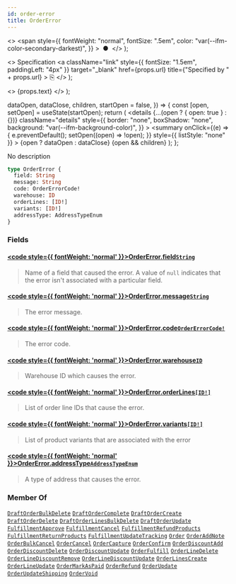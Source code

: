 ```yaml
---
id: order-error
title: OrderError
---
```


  <>
    <span
      style={{
        fontWeight: "normal",
        fontSize: ".5em",
        color: "var(--ifm-color-secondary-darkest)",
      }}
    >
      &nbsp;●&nbsp;
    </span>
  </>
);

  <>
    Specification
    <a
      className="link"
      style={{ fontSize: "1.5em", paddingLeft: "4px" }}
      target="\_blank"
      href={props.url}
      title={"Specified by " + props.url}
    >
      ⎘
    </a>
  </>
);

  <>
    <span className={props.class}>{props.text}</span>
  </>
);


  dataOpen,
  dataClose,
  children,
  startOpen = false,
}) => {
  const [open, setOpen] = useState(startOpen);
  return (
    <details
      {...(open ? { open: true } : {})}
      className="details"
      style={{
        border: "none",
        boxShadow: "none",
        background: "var(--ifm-background-color)",
      }}
    >
      <summary
        onClick={(e) => {
          e.preventDefault();
          setOpen((open) => !open);
        }}
        style={{ listStyle: "none" }}
      >
        {open ? dataOpen : dataClose}
      </summary>
      {open && children}
    </details>
  );
};

No description

```graphql
type OrderError {
  field: String
  message: String
  code: OrderErrorCode!
  warehouse: ID
  orderLines: [ID!]
  variants: [ID!]
  addressType: AddressTypeEnum
}
```

### Fields

#### [<code style={{ fontWeight: 'normal' }}>OrderError.<b>field</b></code>](#)<Bullet />[`String`](../../../api-reference/miscellaneous/scalars/string) <Badge class="badge badge--secondary" text="scalar"/> <Badge class="badge badge--secondary" text="miscellaneous"/>

> Name of a field that caused the error. A value of `null` indicates that the error isn't associated with a particular field.

#### [<code style={{ fontWeight: 'normal' }}>OrderError.<b>message</b></code>](#)<Bullet />[`String`](../../../api-reference/miscellaneous/scalars/string) <Badge class="badge badge--secondary" text="scalar"/> <Badge class="badge badge--secondary" text="miscellaneous"/>

> The error message.

#### [<code style={{ fontWeight: 'normal' }}>OrderError.<b>code</b></code>](#)<Bullet />[`OrderErrorCode!`](../../../api-reference/orders/enums/order-error-code) <Badge class="badge badge--secondary" text="non-null"/> <Badge class="badge badge--secondary" text="enum"/> <Badge class="badge badge--secondary" text="orders"/>

> The error code.

#### [<code style={{ fontWeight: 'normal' }}>OrderError.<b>warehouse</b></code>](#)<Bullet />[`ID`](../../../api-reference/miscellaneous/scalars/id) <Badge class="badge badge--secondary" text="scalar"/> <Badge class="badge badge--secondary" text="miscellaneous"/>

> Warehouse ID which causes the error.

#### [<code style={{ fontWeight: 'normal' }}>OrderError.<b>orderLines</b></code>](#)<Bullet />[`[ID!]`](../../../api-reference/miscellaneous/scalars/id) <Badge class="badge badge--secondary" text="list"/> <Badge class="badge badge--secondary" text="scalar"/> <Badge class="badge badge--secondary" text="miscellaneous"/>

> List of order line IDs that cause the error.

#### [<code style={{ fontWeight: 'normal' }}>OrderError.<b>variants</b></code>](#)<Bullet />[`[ID!]`](../../../api-reference/miscellaneous/scalars/id) <Badge class="badge badge--secondary" text="list"/> <Badge class="badge badge--secondary" text="scalar"/> <Badge class="badge badge--secondary" text="miscellaneous"/>

> List of product variants that are associated with the error

#### [<code style={{ fontWeight: 'normal' }}>OrderError.<b>addressType</b></code>](#)<Bullet />[`AddressTypeEnum`](../../../api-reference/miscellaneous/enums/address-type-enum) <Badge class="badge badge--secondary" text="enum"/> <Badge class="badge badge--secondary" text="miscellaneous"/>

> A type of address that causes the error.

### Member Of

[`DraftOrderBulkDelete`](../../../api-reference/orders/objects/draft-order-bulk-delete) <Badge class="badge badge--secondary" text="object"/><Bullet />[`DraftOrderComplete`](../../../api-reference/orders/objects/draft-order-complete) <Badge class="badge badge--secondary" text="object"/><Bullet />[`DraftOrderCreate`](../../../api-reference/orders/objects/draft-order-create) <Badge class="badge badge--secondary" text="object"/><Bullet />[`DraftOrderDelete`](../../../api-reference/orders/objects/draft-order-delete) <Badge class="badge badge--secondary" text="object"/><Bullet />[`DraftOrderLinesBulkDelete`](../../../api-reference/orders/objects/draft-order-lines-bulk-delete) <Badge class="badge badge--secondary" text="object"/><Bullet />[`DraftOrderUpdate`](../../../api-reference/orders/objects/draft-order-update) <Badge class="badge badge--secondary" text="object"/><Bullet />[`FulfillmentApprove`](../../../api-reference/orders/objects/fulfillment-approve) <Badge class="badge badge--secondary" text="object"/><Bullet />[`FulfillmentCancel`](../../../api-reference/orders/objects/fulfillment-cancel) <Badge class="badge badge--secondary" text="object"/><Bullet />[`FulfillmentRefundProducts`](../../../api-reference/orders/objects/fulfillment-refund-products) <Badge class="badge badge--secondary" text="object"/><Bullet />[`FulfillmentReturnProducts`](../../../api-reference/orders/objects/fulfillment-return-products) <Badge class="badge badge--secondary" text="object"/><Bullet />[`FulfillmentUpdateTracking`](../../../api-reference/orders/objects/fulfillment-update-tracking) <Badge class="badge badge--secondary" text="object"/><Bullet />[`Order`](../../../api-reference/orders/objects/order) <Badge class="badge badge--secondary" text="object"/><Bullet />[`OrderAddNote`](../../../api-reference/orders/objects/order-add-note) <Badge class="badge badge--secondary" text="object"/><Bullet />[`OrderBulkCancel`](../../../api-reference/orders/objects/order-bulk-cancel) <Badge class="badge badge--secondary" text="object"/><Bullet />[`OrderCancel`](../../../api-reference/orders/objects/order-cancel) <Badge class="badge badge--secondary" text="object"/><Bullet />[`OrderCapture`](../../../api-reference/orders/objects/order-capture) <Badge class="badge badge--secondary" text="object"/><Bullet />[`OrderConfirm`](../../../api-reference/orders/objects/order-confirm) <Badge class="badge badge--secondary" text="object"/><Bullet />[`OrderDiscountAdd`](../../../api-reference/orders/objects/order-discount-add) <Badge class="badge badge--secondary" text="object"/><Bullet />[`OrderDiscountDelete`](../../../api-reference/orders/objects/order-discount-delete) <Badge class="badge badge--secondary" text="object"/><Bullet />[`OrderDiscountUpdate`](../../../api-reference/orders/objects/order-discount-update) <Badge class="badge badge--secondary" text="object"/><Bullet />[`OrderFulfill`](../../../api-reference/orders/objects/order-fulfill) <Badge class="badge badge--secondary" text="object"/><Bullet />[`OrderLineDelete`](../../../api-reference/orders/objects/order-line-delete) <Badge class="badge badge--secondary" text="object"/><Bullet />[`OrderLineDiscountRemove`](../../../api-reference/orders/objects/order-line-discount-remove) <Badge class="badge badge--secondary" text="object"/><Bullet />[`OrderLineDiscountUpdate`](../../../api-reference/orders/objects/order-line-discount-update) <Badge class="badge badge--secondary" text="object"/><Bullet />[`OrderLinesCreate`](../../../api-reference/orders/objects/order-lines-create) <Badge class="badge badge--secondary" text="object"/><Bullet />[`OrderLineUpdate`](../../../api-reference/orders/objects/order-line-update) <Badge class="badge badge--secondary" text="object"/><Bullet />[`OrderMarkAsPaid`](../../../api-reference/orders/objects/order-mark-as-paid) <Badge class="badge badge--secondary" text="object"/><Bullet />[`OrderRefund`](../../../api-reference/orders/objects/order-refund) <Badge class="badge badge--secondary" text="object"/><Bullet />[`OrderUpdate`](../../../api-reference/orders/objects/order-update) <Badge class="badge badge--secondary" text="object"/><Bullet />[`OrderUpdateShipping`](../../../api-reference/orders/objects/order-update-shipping) <Badge class="badge badge--secondary" text="object"/><Bullet />[`OrderVoid`](../../../api-reference/orders/objects/order-void) <Badge class="badge badge--secondary" text="object"/>
